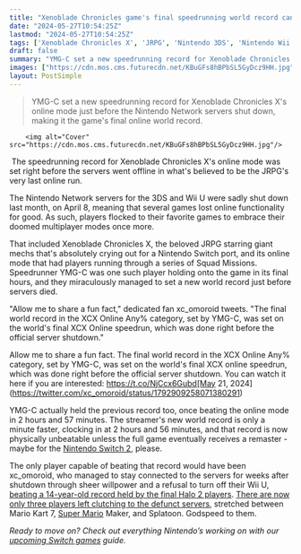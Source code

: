 ```yaml
---
title: "Xenoblade Chronicles game's final speedrunning world record can never be beaten - because it was set just before Nintendo killed the Wii U and 3DS servers forever"
date: "2024-05-27T10:54:25Z"
lastmod: "2024-05-27T10:54:25Z"
tags: ['Xenoblade Chronicles X', 'JRPG', 'Nintendo 3DS', 'Nintendo Wii U', 'Nintendo Network', 'Speedrunning', 'YMG-C', 'xc_omoroid', 'Mario Kart 7', 'Super Mario Maker', 'Splatoon', 'Nintendo Switch 2']
draft: false
summary: "YMG-C set a new speedrunning record for Xenoblade Chronicles X's online mode just before the Nintendo Network servers shut down, making it the game's final online world record."
images: ["https://cdn.mos.cms.futurecdn.net/KBuGFs8hBPbSL5GyDcz9HH.jpg"]
layout: PostSimple
---
```

> YMG-C set a new speedrunning record for Xenoblade Chronicles X's online mode just before the Nintendo Network servers shut down, making it the game's final online world record.


        <img alt="Cover" src="https://cdn.mos.cms.futurecdn.net/KBuGFs8hBPbSL5GyDcz9HH.jpg"/>
        
 The speedrunning record for Xenoblade Chronicles X's online mode was set right before the servers went offline in what's believed to be the JRPG's very last online run. 

The Nintendo Network servers for the 3DS and Wii U were sadly shut down last month, on April 8, meaning that several games lost online functionality for good. As such, players flocked to their favorite games to embrace their doomed multiplayer modes once more. 

That included Xenoblade Chronicles X, the beloved JRPG starring giant mechs that's absolutely crying out for a Nintendo Switch port, and its online mode that had players running through a series of Squad Missions. Speedrunner YMG-C was one such player holding onto the game in its final hours, and they miraculously managed to set a new world record just before servers died. 

"Allow me to share a fun fact," dedicated fan xc_omoroid tweets. "The final world record in the XCX Online Any% category, set by YMG-C, was set on the world's final XCX Online speedrun, which was done right before the official server shutdown."

Allow me to share a fun fact. The final world record in the XCX Online Any% category, set by YMG-C, was set on the world's final XCX online speedrun, which was done right before the official server shutdown. You can watch it here if you are interested: https://t.co/NjCcx6Gubd[May 21, 2024](https://twitter.com/xc_omoroid/status/1792909258071380291)

YMG-C actually held the previous record too, once beating the online mode in 2 hours and 57 minutes. The streamer's new world record is only a minute faster, clocking in at 2 hours and 56 minutes, and that record is now physically unbeatable unless the full game eventually receives a remaster - maybe for the [Nintendo Switch 2](https://www.gamesradar.com/nintendo-switch-2-guide/), please.

The only player capable of beating that record would have been xc_omoroid, who managed to stay connected to the servers for weeks after shutdown through sheer willpower and a refusal to turn off their Wii U, [beating a 14-year-old record held by the final Halo 2 players](https://www.gamesradar.com/games/halo/a-month-after-nintendo-killed-3ds-and-wii-u-servers-eight-final-players-beat-a-14-year-old-record-held-by-halo-2-superfans/). [There are now only three players left clutching to the defunct servers](https://www.gamesradar.com/games/jrpg/just-3-known-players-remain-in-the-nintendo-network-servers-as-beloved-jrpg-xenoblade-chronicles-x-known-to-have-the-worst-netcode-on-the-wii-u-loses-its-last/), stretched between Mario Kart 7, [Super Mario](https://www.gamesradar.com/tag/super-mario/) Maker, and Splatoon. Godspeed to them.

*Ready to move on? Check out everything Nintendo’s working on with our *[<em>upcoming Switch games</em>](https://www.gamesradar.com/upcoming-nintendo-switch-games/)* guide.*
        